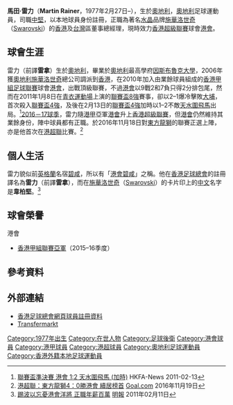{{Infobox football biography
| name        = 雷力 <br> Martin Rainer
| image       = 
| fullname    = Martin Rainer
| nickname    = [[港會|港會]][[碧咸|碧咸]]
| birth_date  = {{Birth date and age|1977|2|27|}}
| birth_place = [[奧地利|奧地利]]
| height      = {{height|m=1.88}}
| position    = [[中堅|中堅]]
| currentclub = [[香港足球會|港會]]
| clubnumber  = 5
| youthyears1 = 1991
| youthclubs1 = {{link-de|阿克薩姆斯足球會|SV Axams|阿克薩姆斯}}
| youthyears2 = 1991–1994
| youthclubs2 = {{link-de|因斯布魯克足球會|Innsbrucker SK|因斯布魯克}}
| years1 = 1994–1995
| clubs1 =  {{link-en|魯姆足球會|SK Rum|魯姆}}
| caps1  = 
| goals1 = 
| years2 = 1995–1999
| clubs2 = {{link-de|因斯布魯克足球會|Innsbrucker SK|因斯布魯克}}
| caps2  = 
| goals2 = 
| years3 = 2000–2001
| clubs3 = [[恩斯布魯克華卡足球會|恩斯布魯克華卡二隊]]
| caps3  = 20
| goals3 = 0
| years4 = 2001–2003
| clubs4 = {{link-de|阿克薩姆斯足球會|SV Axams|阿克薩姆斯}}
| caps4  = 1
| goals4 = 0
| years5 = 2003–2010
| clubs5 = {{link-de|阿克薩姆斯格岑斯足球會|SV Axams|阿克薩姆斯格岑斯}} 
| caps5  = 52
| goals5 = 0
| years6 = 2010–
| clubs6 = [[香港足球會|港會]]
| caps6  = 7
| goals6 = 0
| nationalyears1 =
| nationalteam1  =
| nationalcaps1  =
| nationalgoals1 =
| pcupdate =
| ntupdate =
}}
 
'''馬田·雷力'''（'''Martin Rainer'''，1977年2月27日–），生於[[奧地利|奧地利]]，[[奧地利|奧地利]]足球運動員，司職[[中堅|中堅]]，以本地球員身份註冊，正職為著名[[水晶|水晶]]品牌[[施華洛世奇|施華洛世奇]]（[[施华洛世奇|Swarovski]]）的[[香港|香港]]及[[台灣|台灣]]區董事總經理，現時效力[[香港超級聯賽|香港超級聯賽]]球會[[香港足球會|港會]]。

==球會生涯==
雷力（前譯'''雷拿'''）生於[[奧地利|奧地利]]，畢業於[[奧地利|奧地利]]最高學府[[因斯布魯克大學|因斯布魯克大學]]，2006年獲[[奧地利|奧地利]][[施華洛世奇|施華洛世奇]]總公司調派到[[香港|香港]]，在2010年加入由業餘球員組成的[[香港甲組足球聯賽|香港甲組足球聯賽]]球會[[香港足球會|港會]]，出戰頂級聯賽，不過[[香港足球會|港會]]以9戰2和7負只得2分排包尾，然而在2011年1月8日在[[青衣運動場|青衣運動場]]上演的[[香港聯賽盃|聯賽盃8強]]賽事，卻以2–1爆冷擊敗[[大埔足球會|大埔]]，首次殺入[[2010–11年香港聯賽盃|聯賽盃4強]]，及後在2月13日的[[2010–11年香港聯賽盃|聯賽盃4強]]加時以1–2不敵[[天水圍飛馬|天水圍飛馬]]出局。<ref>[http://www.hkfa.com/news_details/8373 聯賽盃準決賽 港會 1:2 天水圍飛馬 (加時)] {{Wayback|url=http://www.hkfa.com/news_details/8373# |date=20170219012835 }} HKFA-News 2011-02-13</ref>[[2016－17年度香港超級聯賽|2016－17球季]]，雷力隨[[2015–16年香港甲組聯賽|港甲]]亞軍[[香港足球會|港會]]升上[[香港超級聯賽|香港超級聯賽]]，但[[香港足球會|港會]]仍然維持其業餘身份，陣中球員都有正職。於2016年11月18日對[[東方龍獅|東方龍獅]]的聯賽正選上陣，亦是他首次在[[港超聯|港超聯]]比賽。<ref>[http://www.goal.com/hk/news/3636/%E9%A6%99%E6%B8%AF/2016/11/19/29681832/%E6%B8%AF%E8%B6%85%E8%81%AF%E6%9D%B1%E6%96%B9%E9%BE%8D%E7%8D%8540%E5%8B%9D%E6%B8%AF%E6%9C%83-%E7%BA%8C%E5%B1%85%E6%A6%9C%E9%A6%96 港超聯：東方龍獅4：0勝港會 續居榜首] {{Wayback|url=http://www.goal.com/hk/news/3636/%E9%A6%99%E6%B8%AF/2016/11/19/29681832/%E6%B8%AF%E8%B6%85%E8%81%AF%E6%9D%B1%E6%96%B9%E9%BE%8D%E7%8D%8540%E5%8B%9D%E6%B8%AF%E6%9C%83-%E7%BA%8C%E5%B1%85%E6%A6%9C%E9%A6%96 |date=20170324174956 }} [[Goal.com|Goal.com]] 2016年11月19日</ref>

==個人生活==
雷力貌似前[[英格蘭|英格蘭]]名宿[[大衛·碧咸|碧咸]]，所以有「[[港會|港會]][[碧咸|碧咸]]」之稱。他在[[香港足球總會|香港足球總會]]的註冊譯名為'''雷力'''（前譯'''雷拿'''），而在[[施華洛世奇|施華洛世奇]]（[[施华洛世奇|Swarovski]]）的卡片印上的[[中文|中文]]名字是'''韋柏堅'''。<ref>[http://dailynews.sina.com/bg/news/spt/sptothers/mingpao/20110211/13362219176.html 踢波以忘憂港會洋將 正職年薪百萬] {{Wayback|url=http://dailynews.sina.com/bg/news/spt/sptothers/mingpao/20110211/13362219176.html |date=20170221111315 }} [[明報|明報]] 2011年02月11日</ref>

==球會榮譽==
;港會
* [[2015–16年香港甲組聯賽|香港甲組聯賽亞軍]]（2015–16季度）

==參考資料==
{{Reflist}}
 
==外部連結==
* [https://www.hkfa.com/ch/club/15/detail?player=10216#gotab 香港足球總會網頁球員註冊資料] {{Wayback|url=https://www.hkfa.com/ch/club/15/detail?player=10216#gotab |date=20180915200420 }}
* [http://www.transfermarkt.de/martin-rainer/profil/spieler/191402 Transfermarkt] {{Wayback|url=http://www.transfermarkt.de/martin-rainer/profil/spieler/191402 |date=20170219172005 }} 
 
{{晨曦體育會}}
{{DEFAULTSORT:Rainer, Martin}}
[[Category:1977年出生|Category:1977年出生]]
[[Category:在世人物|Category:在世人物]]
[[Category:足球後衛|Category:足球後衛]]
[[Category:港會球員|Category:港會球員]]
[[Category:港甲球員|Category:港甲球員]]
[[Category:港超球員|Category:港超球員]]
[[Category:奧地利足球運動員|Category:奧地利足球運動員]]
[[Category:香港外籍本地足球運動員|Category:香港外籍本地足球運動員]]